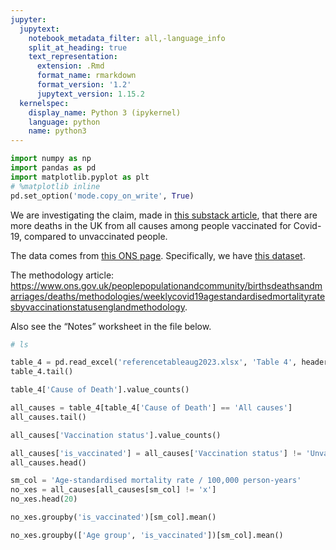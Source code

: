 ```yaml
---
jupyter:
  jupytext:
    notebook_metadata_filter: all,-language_info
    split_at_heading: true
    text_representation:
      extension: .Rmd
      format_name: rmarkdown
      format_version: '1.2'
      jupytext_version: 1.15.2
  kernelspec:
    display_name: Python 3 (ipykernel)
    language: python
    name: python3
---
```


```python
import numpy as np
import pandas as pd
import matplotlib.pyplot as plt
# %matplotlib inline
pd.set_option('mode.copy_on_write', True)
```

We are investigating the claim, made in [this substack article](https://thenobodywhoknowseverybody.substack.com/p/england-annus-horribilis), that there are more deaths in the UK from all causes among people vaccinated for Covid-19, compared to unvaccinated people.


The data comes from [this ONS page](https://www.ons.gov.uk/peoplepopulationandcommunity/birthsdeathsandmarriages/deaths/datasets/deathsbyvaccinationstatusengland).  Specifically, we have [this dataset](https://www.ons.gov.uk/file?uri=/peoplepopulationandcommunity/birthsdeathsandmarriages/deaths/datasets/deathsbyvaccinationstatusengland/deathsoccurringbetween1april2021and31may2023/referencetableaug2023.xlsx).


The methodology article: <https://www.ons.gov.uk/peoplepopulationandcommunity/birthsdeathsandmarriages/deaths/methodologies/weeklycovid19agestandardisedmortalityratesbyvaccinationstatusenglandmethodology>.

Also see the "Notes" worksheet in the file below.

```python
# ls
```

```python
table_4 = pd.read_excel('referencetableaug2023.xlsx', 'Table 4', header=3)
table_4.tail()
```

```python
table_4['Cause of Death'].value_counts()
```

```python
all_causes = table_4[table_4['Cause of Death'] == 'All causes']
all_causes.tail()
```

```python
all_causes['Vaccination status'].value_counts()
```

```python
all_causes['is_vaccinated'] = all_causes['Vaccination status'] != 'Unvaccinated'
all_causes.head()
```

```python
sm_col = 'Age-standardised mortality rate / 100,000 person-years'
no_xes = all_causes[all_causes[sm_col] != 'x']
no_xes.head(20)
```

```python
no_xes.groupby('is_vaccinated')[sm_col].mean()
```

```python
no_xes.groupby(['Age group', 'is_vaccinated'])[sm_col].mean()
```
